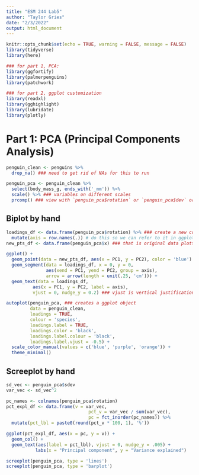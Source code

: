 ```yaml
---
title: "ESM 244 Lab5"
author: "Taylor Gries"
date: "2/3/2022"
output: html_document
---
```


```r
knitr::opts_chunk$set(echo = TRUE, warning = FALSE, message = FALSE)
library(tidyverse)
library(here)

### for part 1, PCA:
library(ggfortify)
library(palmerpenguins)
library(patchwork)

### for part 2, ggplot customization
library(readxl)
library(gghighlight)
library(lubridate)
library(plotly)
```


# Part 1: PCA (Principal Components Analysis)

```r
penguin_clean <- penguins %>%
  drop_na() ### need to get rid of NAs for this to run

penguin_pca <- penguin_clean %>%
  select(body_mass_g, ends_with('_mm')) %>%
  scale() %>% ### variables on different scales
  prcomp() ### view with `penguin_pca$rotation` or `penguin_pca$dev` or `penguin_pca$x`
```



## Biplot by hand 

```r
loadings_df <- data.frame(penguin_pca$rotation) %>% ### create a new column named axis
  mutate(axis = row.names(.)) # do this so we can refer to it in ggplot
new_pts_df <- data.frame(penguin_pca$x) ### that is original data plotted out but rescaled and retransformed into principal compenents 

ggplot() +
  geom_point(data = new_pts_df, aes(x = PC1, y = PC2), color = 'blue') +
  geom_segment(data = loadings_df, x = 0, y = 0,
               aes(xend = PC1, yend = PC2, group = axis),
               arrow = arrow(length = unit(.25, 'cm'))) +
  geom_text(data = loadings_df,
          aes(x = PC1, y = PC2, label = axis),
          vjust = 0, nudge_y = 0.2) ### vjust is vertical justification based on bottom (0) or top (1)
```

```r
autoplot(penguin_pca, ### creates a ggplot object 
         data = penguin_clean,
         loadings = TRUE,
         colour = 'species',
         loadings.label = TRUE,
         loadings.color = 'black',
         loadings.label.colour = 'black',
         loadings.label.vjust = -0.5) +
  scale_color_manual(values = c('blue', 'purple', 'orange')) +
  theme_minimal()
```


## Screeplot by hand

```r
sd_vec <- penguin_pca$sdev
var_vec <- sd_vec^2

pc_names <- colnames(penguin_pca$rotation)
pct_expl_df <- data.frame(v = var_vec,
                               pct_v = var_vec / sum(var_vec),
                               pc = fct_inorder(pc_names)) %>%
  mutate(pct_lbl = paste0(round(pct_v * 100, 1), '%'))

ggplot(pct_expl_df, aes(x = pc, y = v)) +
  geom_col() +
  geom_text(aes(label = pct_lbl), vjust = 0, nudge_y = .005) +
           labs(x = "Principal component", y = "Variance explained")

```

```r
screeplot(penguin_pca, type = 'lines')
screeplot(penguin_pca, type = 'barplot')
```



